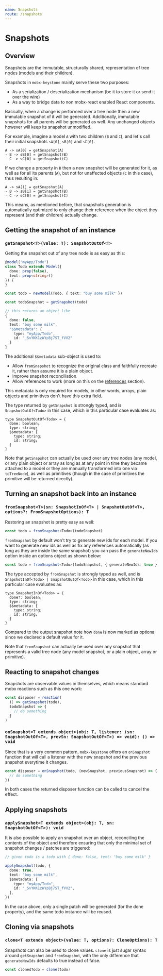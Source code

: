 ```yaml
---
name: Snapshots
route: /snapshots
---
```


# Snapshots

## Overview

Snapshots are the immutable, structurally shared, representation of tree nodes (models and their children).

Snapshots in `mobx-keystone` mainly serve these two purposes:

- As a serialization / deserialization mechanism (be it to store it or send it over the wire)
- As a way to bridge data to non mobx-react enabled React components.

Basically, when a change is performed over a tree node then a new immutable snapshot of it will be generated. Additionally, immutable snapshots for all parents will be generated as well. Any unchanged objects however will keep its snapshot unmodified.

For example, imagine a model `A` with two children (`B` and `C`), and let's call their initial snapshots `sA[0]`, `sB[0]` and `sC[0]`.

```
A -> sA[0] = getSnapshot(A)
- B -> sB[0] = getSnapshot(B)
- C -> sC[0] = getSnapshot(C)
```

If we change a property in `B` then a new snapshot will be generated for it, as well as for all its parents (`A`), but not for unaffected objects (`C` in this case), thus resulting in:

```
A -> sA[1] = getSnapshot(A)
- B -> sB[1] = getSnapshot(B)
- C -> sC[0] = getSnapshot(C)
```

This means, as mentioned before, that snapshots generation is automatically optimized to only change their reference when the object they represent (and their children) actually change.

## Getting the snapshot of an instance

### `getSnapshot<T>(value: T): SnapshotOutOf<T>`

Getting the snapshot out of any tree node is as easy as this:

```ts
@model("myApp/Todo")
class Todo extends Model({
  done: prop(false),
  text: prop<string>()
}) {
}

const todo = newModel(Todo, { text: "buy some milk" })

const todoSnapshot = getSnapshot(todo)

// this returns an object like
{
  done: false,
  text: "buy some milk",
  "$$metadata": {
    type: "myApp/Todo",
    id: "_SvYKK1zWYpBj7ST_fVV2"
  }
}
```

The additional `$$metadata` sub-object is used to:

- Allow `fromSnapshot` to recognize the original class and faithfully recreate it, rather than assume it is a plain object.
- Improve snapshot reconciliation.
- Allow references to work (more on this on the [references](./references) section).

This metadata is only required for models, in other words, arrays, plain objects and primitives don't have this extra field.

The type returned by `getSnapshot` is strongly typed, and is `SnapshotOutOf<Todo>` in this case, which in this particular case evaluates as:

```
type SnapshotOutOf<Todo> = {
  done: boolean;
  type: string;
  $$metadata: {
    type: string;
    id: string;
  }
}
```

Note that `getSnapshot` can actually be used over any tree nodes (any model, or any plain object or array as long as at any point in time they became attached to a model or they are manually transformed into one via `toTreeNode`), as well as primitives (though in the case of primitives the primitive will be returned directly).

## Turning an snapshot back into an instance

### `fromSnapshot<T>(sn: SnapshotInOf<T> | SnapshotOutOf<T>, options?: FromSnapshotOptions): T`

Restoring an snapshot is pretty easy as well:

```ts
const todo = fromSnapshot<Todo>(todoSnapshot)
```

`fromSnapshot` by default won't try to generate new ids for each model.
If you want to generate new ids as well as fix any references automatically (as long as they are inside the same snapshot) you can pass the `generateNewIds` option inside an options object as shown below:

```ts
const todo = fromSnapshot<Todo>(todoSnapshot, { generateNewIds: true })
```

The type accepted by `fromSnapshot` is strongly typed as well, and is `SnapshotInOf<Todo> | SnapshotOutOf<Todo>` in this case, which in this particular case evaluates as:

```
type SnapshotInOf<Todo> = {
  done?: boolean;
  type: string;
  $$metadata: {
    type: string;
    id: string;
  }
}
```

Compared to the output snapshot note how `done` is now marked as optional since we declared a default value for it.

Note that `fromSnapshot` can actually be used over any snapshot that represents a valid tree node (any model snapshot, or a plain object, array or primitive).

## Reacting to snapshot changes

Snapshots are observable values in themselves, which means standard mobx reactions such as this one work:

```ts
const disposer = reaction(
  () => getSnapshot(todo),
  todoSnapshot => {
    // do something
  }
)
```

### `onSnapshot<T extends object>(obj: T, listener: (sn: SnapshotOutOf<T>, prevSn: SnapshotOutOf<T>) => void): () => void`

Since that is a very common pattern, `mobx-keystone` offers an `onSnapshot` function that will call a listener with the new snapshot and the previous snapshot everytime it changes.

```ts
const disposer = onSnapshot(todo, (newSnapshot, previousSnapshot) => {
  // do something
})
```

In both cases the returned disposer function can be called to cancel the effect.

## Applying snapshots

### `applySnapshot<T extends object>(obj: T, sn: SnapshotOutOf<T>): void`

It is also possible to apply an snapshot over an object, reconciling the contents of the object and therefore ensuring that only the minimal set of snapshot changes / patches are triggered:

```ts
// given todo is a todo with { done: false, text: "buy some milk" }

applySnapshot(todo, {
  done: true,
  text: "buy some milk",
  $$metadata: {
    type: "myApp/Todo",
    id: "_SvYKK1zWYpBj7ST_fVV2",
  },
})
```

In the case above, only a single patch will be generated (for the done property), and the same todo instance will be reused.

## Cloning via snapshots

### `clone<T extends object>(value: T, options?: CloneOptions): T`

Snapshots can also be used to clone values. `clone` is just sugar syntax around `getSnapshot` and `fromSnapshot`, with the only difference that `generateNewIds` defaults to true instead of false.

```ts
const clonedTodo = clone(todo)
```

